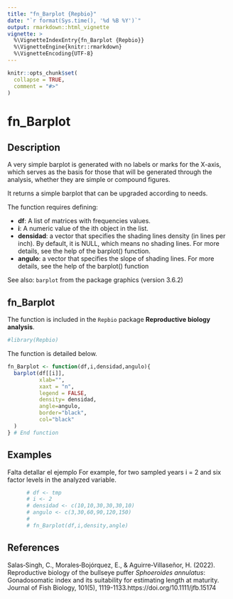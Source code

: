 ---
title: "fn_Barplot {Repbio}"
date: "`r format(Sys.time(), '%d %B %Y')`"
output: rmarkdown::html_vignette
vignette: >
  %\VignetteIndexEntry{fn_Barplot {Repbio}}
  %\VignetteEngine{knitr::rmarkdown}
  %\VignetteEncoding{UTF-8}
---

```{r, include = FALSE}
knitr::opts_chunk$set(
  collapse = TRUE,
  comment = "#>"
)
```

# fn_Barplot

## Description

A very simple barplot is generated with no labels or marks for the X-axis,
which serves as the basis for those that will be generated through the
analysis, whether they are simple or compound figures.

It returns a simple barplot that can be upgraded according to needs.

The function requires defining:

 * **df**: A list of matrices with frequencies values.
 * **i**: A numeric value of the ith object in the list.
 * **densidad**: a vector that specifies the shading lines density (in lines
per inch). By default, it is NULL, which means no shading lines. For
more details, see the help of the barplot() function.
 * **angulo**: a vector that specifies the slope of shading lines. For
more details, see the help of the barplot() function

See also: `barplot` from the package graphics (version 3.6.2)


## fn_Barplot

The function is included in the `Repbio` package **Reproductive biology analysis**.


```{r setup}
#library(Repbio)
```


The function is detailed below.

```{r, warning=FALSE, message=FALSE}
fn_Barplot <- function(df,i,densidad,angulo){
  barplot(df[[i]],
          xlab="",
          xaxt = "n",
          legend = FALSE,
          density= densidad,
          angle=angulo,
          border="black",
          col="black"
  )
} # End function
```


## Examples

Falta detallar el ejemplo For example, for two sampled years i = 2 and six factor levels in the
 analyzed variable.

```{r, warning=FALSE, message=FALSE, results='asis'}
      # df <- tmp
      # i <- 2
      # densidad <- c(10,10,30,30,30,10)
      # angulo <- c(3,30,60,90,120,150)
      # 
      # fn_Barplot(df,i,density,angle)
```


## References

Salas‐Singh, C., Morales‐Bojórquez, E., & Aguirre‐Villaseñor, H. (2022). Reproductive biology of the bullseye puffer *Sphoeroides annulatus*: Gonadosomatic index and its suitability for estimating length at maturity. Journal of Fish Biology, 101(5), 1119-1133.https://doi.org/10.1111/jfb.15174
